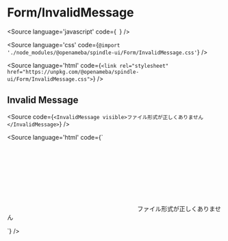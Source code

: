 
<Meta of={InvalidMessageStories} />

# Form/InvalidMessage

<Source
  language='javascript'
  code={`
  `}
/>

<Source
  language='css'
  code={`@import './node_modules/@openameba/spindle-ui/Form/InvalidMessage.css'`}
/>

<Source
  language='html'
  code={`<link rel="stylesheet" href="https://unpkg.com/@openameba/spindle-ui/Form/InvalidMessage.css">`}
/>

## Invalid Message

<Story of={InvalidMessageStories.InvalidMessage} />

<Source
  code={`
<InvalidMessage visible>ファイル形式が正しくありません</InvalidMessage>
  `}
/>

<Source
  language='html'
  code={`
<p class="spui-InvalidMessage">
  <span class="spui-InvalidMessage-icon"><svg>...</svg></span>
  <span class="spui-InvalidMessage-body">ファイル形式が正しくありません</span>
</p>
  `}
/>

